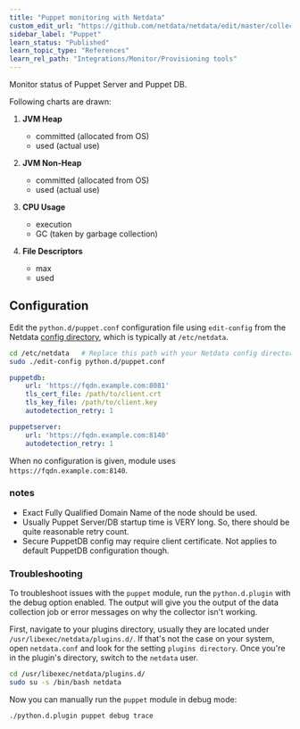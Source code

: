 ```yaml
---
title: "Puppet monitoring with Netdata"
custom_edit_url: "https://github.com/netdata/netdata/edit/master/collectors/python.d.plugin/puppet/README.md"
sidebar_label: "Puppet"
learn_status: "Published"
learn_topic_type: "References"
learn_rel_path: "Integrations/Monitor/Provisioning tools"
---
```



Monitor status of Puppet Server and Puppet DB.

Following charts are drawn:

1.  **JVM Heap**

    -   committed (allocated from OS)
    -   used (actual use)

2.  **JVM Non-Heap**

    -   committed (allocated from OS)
    -   used (actual use)

3.  **CPU Usage**

    -   execution
    -   GC (taken by garbage collection)

4.  **File Descriptors**

    -   max
    -   used

## Configuration

Edit the `python.d/puppet.conf` configuration file using `edit-config` from the Netdata [config
directory](/docs/nightly/configuration), which is typically at `/etc/netdata`.

```bash
cd /etc/netdata   # Replace this path with your Netdata config directory, if different
sudo ./edit-config python.d/puppet.conf
```

```yaml
puppetdb:
    url: 'https://fqdn.example.com:8081'
    tls_cert_file: /path/to/client.crt
    tls_key_file: /path/to/client.key
    autodetection_retry: 1

puppetserver:
    url: 'https://fqdn.example.com:8140'
    autodetection_retry: 1
```

When no configuration is given, module uses `https://fqdn.example.com:8140`.

### notes

-   Exact Fully Qualified Domain Name of the node should be used.
-   Usually Puppet Server/DB startup time is VERY long. So, there should
    be quite reasonable retry count.
-   Secure PuppetDB config may require client certificate. Not applies
    to default PuppetDB configuration though.




### Troubleshooting

To troubleshoot issues with the `puppet` module, run the `python.d.plugin` with the debug option enabled. The 
output will give you the output of the data collection job or error messages on why the collector isn't working.

First, navigate to your plugins directory, usually they are located under `/usr/libexec/netdata/plugins.d/`. If that's 
not the case on your system, open `netdata.conf` and look for the setting `plugins directory`. Once you're in the 
plugin's directory, switch to the `netdata` user.

```bash
cd /usr/libexec/netdata/plugins.d/
sudo su -s /bin/bash netdata
```

Now you can manually run the `puppet` module in debug mode:

```bash
./python.d.plugin puppet debug trace
```

